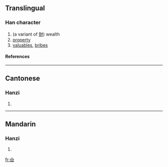 ==Translingual==
===Han character===
{{Han char|rn=11|rad=入|as=04|sn=6|four=|canj=人日 (OA)}}
# (a variant of [[財]]) wealth
# [[property]]
# [[valuables]], [[bribes]]
====References====
{{Han ref|kx=0126.080|hdz=10117.030|uh=34B2|ud=13490}}

----
==Cantonese==
===Hanzi===
{{yue-hanzi|jyut=|y=choi4}}
# {{defn|Cantonese}}

----
==Mandarin==
===Hanzi===
{{cmn-hanzi|pin=[[cái]] (cai2)|wg=ts'ai<sup>2</sup>}}
# {{defn|Mandarin}}

[[fr:㒲]]